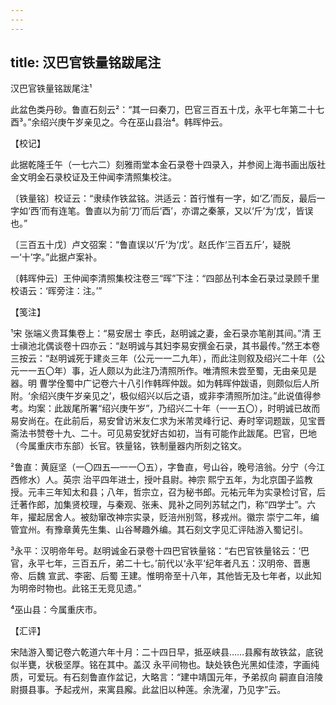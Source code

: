 ```yaml
---
---
---
```

title: 汉巴官铁量铭跋尾注
---



汉巴官铁量铭跋尾注¹





此盆色类丹砂。鲁直石刻云²：“其一曰秦刀，巴官三百五十戊，永平七年第二十七酉³。”余绍兴庚午岁亲见之。今在巫山县治⁴。韩晖仲云。

【校记】

此据乾隆壬午（一七六二）刻雅雨堂本金石录卷十四录入，并参阅上海书画出版社 金文明金石录校证及王仲闻李清照集校注。

〔铁量铭〕校证云：“隶续作铁盆铭。洪适云：首行惟有一字，如‘乙’而反，最后一字如‘西’而有连笔。鲁直以为前‘刀’而后‘酉’，亦谓之秦篆，又以‘斤’为‘戊’，皆误也。”

〔三百五十戊〕卢文弨案：“鲁直误以‘斤’为‘戊’。赵氏作‘三百五斤’，疑脱一‘十’字。”此据卢案补。

〔韩晖仲云〕王仲闻李清照集校注卷三“晖”下注：“四部丛刊本金石录过录顾千里校语云：‘晖旁注：注。’”

【笺注】

¹宋 张端义贵耳集卷上：“易安居士 李氏，赵明诚之妻，金石录亦笔削其间。”清 王士禛池北偶谈卷十四亦云：“赵明诚与其妇李易安撰金石录，其书最传。”然王本卷三按云：“赵明诚死于建炎三年（公元一一二九年），而此注则叙及绍兴二十年（公元一一五〇年）事，近人颇以为此注乃清照所作。唯清照未尝至蜀，无由亲见是器。明 曹学佺蜀中广记卷六十八引作韩晖仲跋。如为韩晖仲跋语，则颇似后人所附。‘余绍兴庚午岁亲见之’，极似绍兴以后之语，或非李清照所加注。”此说值得参考。均案：此跋尾所署“绍兴庚午岁”，乃绍兴二十年（一一五〇），时明诚已故而易安尚在。在此前后，易安曾访米友仁求为米芾灵峰行记、寿时宰词题跋，见宝晋斋法书赞卷十九、二十。可见易安犹好古如初，当有可能作此跋尾。巴官，巴地（今属重庆市东部）长官。铁量铭，铁制量器内所刻之铭文。

²鲁直：黄庭坚（一〇四五—一一〇五），字鲁直，号山谷，晚号涪翁。分宁（今江西修水）人。英宗 治平四年进士，授叶县尉。神宗 熙宁五年，为北京国子监教授。元丰三年知太和县；八年，哲宗立，召为秘书郎。元祐元年为实录检讨官，后迁著作郎，加集贤校理，与秦观、张耒、晁补之同列苏轼之门，称“四学士”。六年，擢起居舍人。被劾窜改神宗实录，贬涪州别驾，移戎州。徽宗 崇宁二年，编管宜州。有豫章黄先生集、山谷琴趣外编。其石刻文字见汇评陆游入蜀记引。

³永平：汉明帝年号。赵明诚金石录卷十四巴官铁量铭：“右巴官铁量铭云：‘巴官，永平七年，三百五斤，弟二十七。’前代以‘永平’纪年者凡五：汉明帝、晋惠帝、后魏 宣武、李密、后蜀 王建。惟明帝至十八年，其他皆无及七年者，以此知为明帝时物也。此铭王无竞见遗。”

⁴巫山县：今属重庆市。

【汇评】

宋陆游入蜀记卷六乾道六年十月：二十四日早，抵巫峡县……县廨有故铁盆，底锐似半甕，状极坚厚。铭在其中。盖汉 永平间物也。缺处铁色光黑如佳漆，字画纯质，可爱玩。有石刻鲁直作盆记，大略言：“建中靖国元年，予弟叔向 嗣直自涪陵尉摄县事。予起戎州，来寓县廨。此盆旧以种莲。余洗濯，乃见字”云。